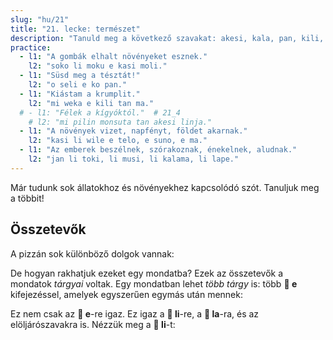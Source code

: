 ```yaml
---
slug: "hu/21"
title: "21. lecke: természet"
description: "Tanuld meg a következő szavakat: akesi, kala, pan, kili, soko, misikeke, namako!"
practice:
  - l1: "A gombák elhalt növényeket esznek."
    l2: "soko li moku e kasi moli."
  - l1: "Süsd meg a tésztát!"
    l2: "o seli e ko pan."
  - l1: "Kiástam a krumplit."
    l2: "mi weka e kili tan ma."
  # - l1: "Félek a kígyóktól."  # 21_4
    # l2: "mi pilin monsuta tan akesi linja."
  - l1: "A növények vizet, napfényt, földet akarnak."
    l2: "kasi li wile e telo, e suno, e ma."
  - l1: "Az emberek beszélnek, szórakoznak, énekelnek, aludnak."
    l2: "jan li toki, li musi, li kalama, li lape."
---
```



Már tudunk sok állatokhoz és növényekhez kapcsolódó szót. Tanuljuk meg a többit!

<List>
  <Word sl="akesi" m="hüllő vagy kétéltű, pl. béka, gyík, kígyó" />
  <Word
    sl="kala"
    m="hal vagy vízi állat, pl. lazac, bálna, cápa, polip"
  />
  <Word sl="pan" m="keményítőtartalmú/lisztes/szénhidrátos ételek, pl. búza, rizs, kenyér, tészta" />
  <Word sl="kili" m="gyümölcs, zöldség" />
  <Word sl="soko" m="gomba" />
  <Word sl="misikeke" m="gyógyszer" />
  <Word sl="namako" m="fűszer, köret, dekoráció" />
  <Sentence sl="soko li kili nasa." m="A gombák furcsa gyümölcsök." />
  <Sentence
    sl="kala suli li alasa e kala lili."
    m="Egy nagy hal vadássza a kisebb halakat."
  />
  <Sentence
    sl="mi o moku e misikeke lon tenpo mute."
    m="Gyakran kell gyógyszert bevennem."
  />
</List>

## Összetevők

A pizzán sok különböző dolgok vannak:

<List>
  <Sentence sp="󱥋󱤧󱤓󱤉󱥢" sl="pan li jo <u>e soweli</u>." m="A pizzán van hús." />
  <Sentence sp="󱥋󱤧󱤓󱤉󱤚" sl="pan li jo <u>e kili</u>." m="A pizzán vannak zöldségek." />
  <Sentence sp="󱥋󱤧󱤓󱤉󱥸" sl="pan li jo <u>e namako</u>." m="A pizzán vannak fűszerek." />
</List>

De hogyan rakhatjuk ezeket egy mondatba? Ezek az összetevők a mondatok *tárgyai* voltak. Egy mondatban lehet *több tárgy* is: több **󱤉 e** kifejezéssel, amelyek egyszerűen egymás után mennek:

<List>
  <Sentence
    sl="pan li jo e soweli e kili e namako."
    m="A pizzán van hús, zöldségek, fűszerek."
  />
</List>

Ez nem csak az **󱤉 e**-re igaz. Ez igaz a **󱤧 li**-re, a **󱤡 la**-ra, és az elöljárószavakra is. Nézzük meg a **󱤧 li**-t:

<List>
  <Sentence sl="jan li alasa e kala." m="Az ember vadássza a halakat. (= az ember halászik)." />
  <Sentence sl="jan li seli e ona." m="Az ember megfőzi őket." />
  <Sentence sl="jan li moku e ona." m="Az ember megeszi őket." />
  <Sentence sl="jan li alasa e kala, li seli e ona, li moku e ona." m="Az ember vadássza a halakat, megfőzi őket, megeszi őket." />
</List>

<Practice exercises={frontmatter.practice} client:load />
